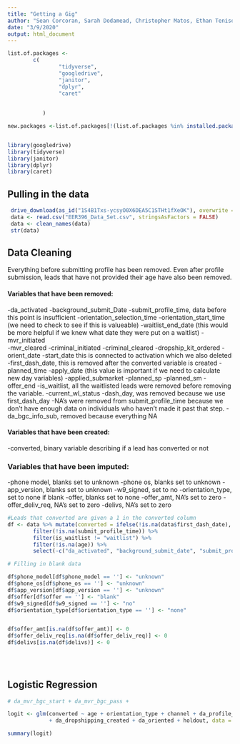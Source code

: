 ```yaml
---
title: "Getting a Gig"
author: "Sean Corcoran, Sarah Dodamead, Christopher Matos, Ethan Tenison"
date: "3/9/2020"
output: html_document
---
```


```r

list.of.packages <-
        c(
                "tidyverse",
                "googledrive",
                "janitor",
                "dplyr",
                "caret"
                
                
           )

new.packages <-list.of.packages[!(list.of.packages %in% installed.packages()[, "Package"])]


library(googledrive)
library(tidyverse)
library(janitor)
library(dplyr)
library(caret)

```

## Pulling in the data 

```r

 drive_download(as_id("1S4B1Txs-ycsyO0X6DEA5C1STHt1fXeOK"), overwrite = TRUE)
 data <- read.csv("EER396_Data_Set.csv", stringsAsFactors = FALSE)
 data <- clean_names(data)
 str(data)


```


## Data Cleaning 

Everything before submitting profile has been removed. Even after profile submission, leads that have not provided their age have also been removed.

#### Variables that have been removed: 
-da_activated
-background_submit_Date
-submit_profile_time, data before this point is insufficient 
-orientation_selection_time
-orientation_start_time (we need to check to see if this is valueable)
-waitlist_end_date  (this would be more helpful if we knew what date they were put on a waitlist)
-mvr_initiated  
-mvr_cleared 
-criminal_initiated
-criminal_cleared
-dropship_kit_ordered
-orient_date
-start_date  this is connected to activation which we also deleted 
-first_dash_date, this is removed after the converted variable is created 
-planned_time 
-apply_date (this value is important if we need to calculate new day variables)
-applied_submarket
-planned_sp
-planned_sm 
-offer_end
-is_waitlist, all the waitlisted leads were removed before removing the variable.
-current_wl_status 
-dash_day, was removed because we use first_dash_day
-NA's were removed from submit_profile_time because we don't have enough data on individuals who haven't made it past that step.
-da_bgc_info_sub, removed because everything NA

#### Variables that have been created: 
-converted, binary variable describing if a lead has converted or not


### Variables that have been imputed: 
-phone model, blanks set to unknown
-phone os, blanks set to unknown
-app_version, blanks set to unknown
-w9_signed, set to no 
-orientation_type, set to none if blank 
-offer, blanks set to none 
-offer_amt, NA's set to zero
-offer_deliv_req, NA's set to zero
-delivs, NA's set to zero


```r

#Leads that converted are given a 1 in the converted column 
df <- data %>% mutate(converted = ifelse(!is.na(data$first_dash_date), 1, 0)) %>% 
        filter(!is.na(submit_profile_time)) %>% 
        filter(is_waitlist != "waitlist") %>% 
        filter(!is.na(age)) %>% 
        select(-c("da_activated", "background_submit_date", "submit_profile_time", "orientation_selection_time","orientation_start_time", "mvr_initiated","mvr_cleared","criminal_initiated","criminal_cleared", "orient_date", "start_date", "first_dash_date", "planned_time", "waitlist_end_date" ,"dropship_kit_ordered","apply_date","applied_submarket","planned_sp", "planned_sm", "offer_end", "is_waitlist", "current_wl_status","dash_day","da_bgc_info_sub" ))

# Filling in blank data 

df$phone_model[df$phone_model == ''] <- "unknown"
df$phone_os[df$phone_os == ''] <- "unknown"
df$app_version[df$app_version == ''] <- "unknown"
df$offer[df$offer == ''] <- "blank"
df$w9_signed[df$w9_signed == ''] <- "no"
df$orientation_type[df$orientation_type == ''] <- "none"


df$offer_amt[is.na(df$offer_amt)] <- 0
df$offer_deliv_req[is.na(df$offer_deliv_req)] <- 0
df$delivs[is.na(df$delivs)] <- 0
        
       
        

```


## Logistic Regression

```r
# da_mvr_bgc_start + da_mvr_bgc_pass +

logit <- glm(converted ~ age + orientation_type + channel + da_profile_submit + da_orientation_select
             + da_dropshipping_created + da_oriented + holdout, data = df, family = "binomial")

summary(logit)


```
